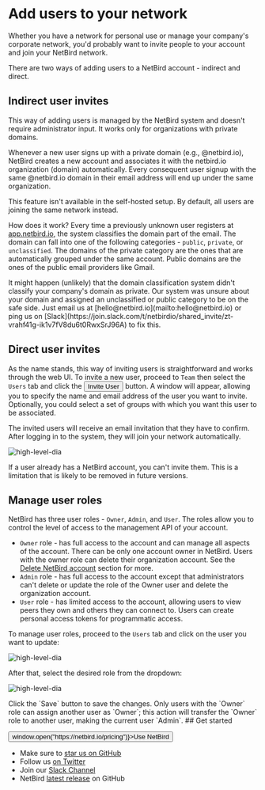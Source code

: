 
# Add users to your network

Whether you have a network for personal use or manage your company's corporate network, you'd probably want to invite
people to your account and join your NetBird network.

There are two ways of adding users to a NetBird account - indirect and direct.

## Indirect user invites
This way of adding users is managed by the NetBird system and doesn't require administrator input.
It works only for organizations with private domains.

Whenever a new user signs up with a private domain (e.g., @netbird.io),
NetBird creates a new account and associates it with the netbird.io organization (domain) automatically.
Every consequent user signup with the same @netbird.io domain in their email address will end up under the same organization.

<Note>
    This feature isn't available in the self-hosted setup. By default, all users are joining the same network instead.
</Note>

How does it work? Every time a previously unknown user registers at [app.netbird.io](https://app.netbird.io/),
the system classifies the domain part of the email.
The domain can fall into one of the following categories - `public`, `private`, or `unclassified`.
The domains of the private category are the ones that are automatically grouped under the same account.
Public domains are the ones of the public email providers like Gmail.

<Note>
    It might happen (unlikely) that the domain classification system didn't classify your company's domain as private.
    Our system was unsure about your domain and assigned an unclassified or public category to be on the safe side.
    Just email us at [hello@netbird.io](mailto:hello@netbird.io) or ping us on [Slack](https://join.slack.com/t/netbirdio/shared_invite/zt-vrahf41g-ik1v7fV8du6t0RwxSrJ96A) to fix this.
</Note>

## Direct user invites
As the name stands, this way of inviting users is straightforward and works through the web UI.
To invite a new user, proceed to `Team` then select the `Users` tab and click the <button name="button" className="button-6">Invite User</button> button.
A window will appear, allowing you to specify the name and email address of the user you want to invite. Optionally, you could select a set of groups with which you want this user to be associated.

The invited users will receive an email invitation that they have to confirm.
After logging in to the system, they will join your network automatically.

<p>
    <img src="/docs-static/img/how-to-guides/user-invites.png" alt="high-level-dia" className="imagewrapper"/>
</p>

<Note>
    If a user already has a NetBird account, you can't invite them.
    This is a limitation that is likely to be removed in future versions.
</Note>

## Manage user roles
NetBird has three user roles - `Owner`, `Admin`, and `User`. The roles allow you to control the level of access to the management API of your account. 

- `Owner` role - has full access to the account and can manage all aspects of the account. There can be only one account owner in NetBird. Users with the owner role can delete their organization account. See the [Delete NetBird account](/how-to/delete-account) section for more.
- `Admin` role - has full access to the account except that administrators can't delete or update the role of the Owner user and delete the organization account.
- `User` role - has limited access to the account, allowing users to view peers they own and others they can connect to. Users can create personal access tokens for programmatic access.

To manage user roles, proceed to the `Users` tab and click on the user you want to update:
<p>
  <img src="/docs-static/img/how-to-guides/user-tab-list.png" alt="high-level-dia" className="imagewrapper"/>
</p>
After that, select the desired role from the dropdown:
<p>
  <img src="/docs-static/img/how-to-guides/user-update-role.png" alt="high-level-dia" className="imagewrapper"/>
</p>
Click the `Save` button to save the changes.
<Note>
    Only users with the `Owner` role can assign another user as `Owner`; this action will transfer the `Owner` role to another user, making the current user `Admin`.
</Note>
## Get started
<p float="center" >
    <Button name="button" className="button-5" onClick={() => window.open("https://netbird.io/pricing")}>Use NetBird</Button>
</p>

- Make sure to [star us on GitHub](https://github.com/netbirdio/netbird)
- Follow us [on Twitter](https://twitter.com/netbird)
- Join our [Slack Channel](https://join.slack.com/t/netbirdio/shared_invite/zt-vrahf41g-ik1v7fV8du6t0RwxSrJ96A)
- NetBird [latest release](https://github.com/netbirdio/netbird/releases) on GitHub
